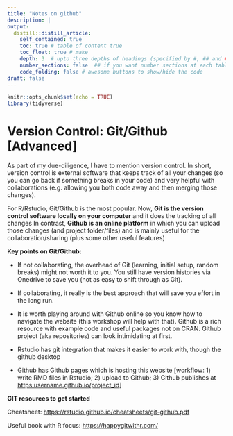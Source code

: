 ```yaml
---
title: "Notes on github"
description: |
output:
  distill::distill_article:
    self_contained: true
    toc: true # table of content true
    toc_float: true # make 
    depth: 3  # upto three depths of headings (specified by #, ## and ###)
    number_sections: false  ## if you want number sections at each table header
    code_folding: false # awesome buttons to show/hide the code
draft: false
---
```


```r
knitr::opts_chunk$set(echo = TRUE)
library(tidyverse)
```

# Version Control: Git/Github [Advanced]

As part of my due-diligence, I have to mention version control. In short, version control is external software that keeps track of all your changes (so you can go back if something breaks in your code) and very helpful with collaborations (e.g. allowing you both code away and then merging those changes).

For R/Rstudio, Git/Github is the most popular. Now, **Git is the version control software locally on your computer** and it does the tracking of all changes In contrast, **Github is an online platform** in which you can upload those changes (and project folder/files) and is mainly useful for the collaboration/sharing (plus some other useful features)

**Key points on Git/Github:**

-   If not collaborating, the overhead of Git (learning, initial setup, random breaks) might not worth it to you. You still have version histories via Onedrive to save you (not as easy to shift through as Git).

-   If collaborating, it really is the best approach that will save you effort in the long run.

-   It is worth playing around with Github online so you know how to navigate the website (this workshop will help with that). Github is a rich resource with example code and useful packages not on CRAN. Github project (aka repositories) can look intimidating at first.

-   Rstudio has git integration that makes it easier to work with, though the github desktop

-   Github has Github pages which is hosting this website [workflow: 1) write RMD files in Rstudio; 2) upload to Github; 3) Github publishes at <https:username.github.io/project_id>]

**GIT resources to get started**

Cheatsheet: <https://rstudio.github.io/cheatsheets/git-github.pdf>

Useful book with R focus: <https://happygitwithr.com/>
